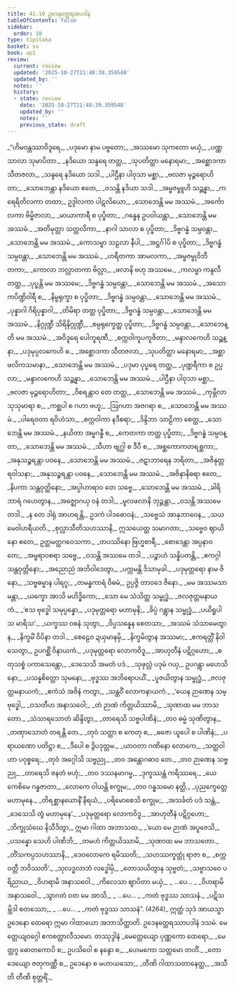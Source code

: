 ```yaml
---
title: 41.10 ဥဒေနတ္ထေရအပဒါန
tableOfContents: false
sidebar:
  order: 10
type: tipitaka
basket: su
book: ap1
review:
  current: review
  updated: '2025-10-27T21:48:39.359548'
  updated_by: ''
  notes: ''
  history:
  - state: review
    date: '2025-10-27T21:48:39.359548'
    updated_by: ''
    notes: ''
    previous_state: draft
---
```



<ReviewStatus review={frontmatter.review} showDetails={true} />

<HypothesisAnnotation frontmatter={frontmatter} />

<DynamicBreadcrumb />

<Division number="330" book="ap1" e="ch" v="20" p="424">

<Paragraph number="5194" type="verses" book="ap1">
_“ဟိမဝန္တဿာဝိဒူရေ,_  
_ပဒုမော နာမ ပဗ္ဗတော;_  
_အဿမော သုကတော မယှံ,_  
_ပဏ္ဏသာလာ သုမာပိတာ._  

</Paragraph>

</Division>
<Division number="331" book="ap1" e="ch" v="20" p="424">

<Paragraph number="5195" type="verses" book="ap1">
_နဒိယော သန္ဒရေ တတ္ထ,_  
_သုပတိတ္ထာ မနောရမာ;_  
_အစ္ဆောဒကာ သီတဇလာ,_  
_သန္ဒရေ နဒိယော သဒါ._  

</Paragraph>

</Division>
<Division number="332" book="ap1" e="ch" v="20" p="424">

<Paragraph number="5196" type="verses" book="ap1">
_ပါဌီနာ ပါဝုသာ မစ္ဆာ,_  
_ဗလဇာ မုဉ္ဇရောဟိတာ;_  
_သောဘေန္တာ နဒိယော ဧတေ,_  
_ဝသန္တိ နဒိယာ သဒါ._  

</Paragraph>

</Division>
<Division number="333" book="ap1" e="ch" v="20" p="424">

<Paragraph number="5197" type="verses" book="ap1">
_အမ္ဗဇမ္ဗူဟိ သဉ္ဆန္နာ,_  
_ကရေရိတိလကာ တထာ;_  
ဥဒ္ဒါလကာ ပါဋလိယော,_  
_သောဘေန္တိ မမ အဿမံ._  

</Paragraph>

</Division>
<Division number="334" book="ap1" e="ch" v="20" p="424">

<Paragraph number="5198" type="verses" book="ap1">
_အင်္ကောလကာ ဗိမ္ဗိဇာလာ,_  
_မာယာကာရီ စ ပုပ္ဖိတာ;_  
_ဂန္ဓေန ဥပဝါယန္တာ,_  
_သောဘေန္တိ မမ အဿမံ._  

</Paragraph>

</Division>
<Division number="335" book="ap1" e="ch" v="20" p="424">

<Paragraph number="5199" type="verses" book="ap1">
_အတိမုတ္တာ သတ္တလိကာ,_  
_နာဂါ သာလာ စ ပုပ္ဖိတာ;_  
_ဒိဗ္ဗဂန္ဓံ သမ္ပဝန္တာ,_  
_သောဘေန္တိ မမ အဿမံ._  

</Paragraph>

</Division>
<Division number="336" book="ap1" e="ch" v="20" p="424">

<Paragraph number="5200" type="verses" book="ap1">
_ကောသမ္ဗာ သဠလာ နီပါ,_  
_အဋ္ဌင်္ဂါပိ စ ပုပ္ဖိတာ;_  
_ဒိဗ္ဗဂန္ဓံ သမ္ပဝန္တာ,_  
_သောဘေန္တိ မမ အဿမံ._  

</Paragraph>

</Division>
<Division number="337" book="ap1" e="ch" v="20" p="424">

<Paragraph number="5201" type="verses" book="ap1">
_ဟရီတကာ အာမလကာ,_  
_အမ္ဗဇမ္ဗုဝိဘီတကာ;_  
_ကောလာ ဘလ္လာတကာ ဗိလ္လာ,_  
_ဖလာနိ ဗဟု အဿမေ._  

</Paragraph>

</Division>
<Division number="338" book="ap1" e="ch" v="20" p="425">

<Paragraph number="5202" type="verses" book="ap1">
_ကလမ္ဗာ ကန္ဒလီ တတ္ထ,_  
_ပုပ္ဖန္တိ မမ အဿမေ;_  
_ဒိဗ္ဗဂန္ဓံ သမ္ပဝန္တာ,_  
_သောဘေန္တိ မမ အဿမံ._  

</Paragraph>

</Division>
<Division number="339" book="ap1" e="ch" v="20" p="425">

<Paragraph number="5203" type="verses" book="ap1">
_အသောကပိဏ္ဍိဝါရီ စ,_  
_နိမ္ဗရုက္ခာ စ ပုပ္ဖိတာ;_  
_ဒိဗ္ဗဂန္ဓံ သမ္ပဝန္တာ,_  
_သောဘေန္တိ မမ အဿမံ._  

</Paragraph>

</Division>
<Division number="340" book="ap1" e="ch" v="20" p="425">

<Paragraph number="5204" type="verses" book="ap1">
_ပုန္နာဂါ ဂိရိပုန္နာဂါ,_  
_တိမိရာ တတ္ထ ပုပ္ဖိတာ;_  
_ဒိဗ္ဗဂန္ဓံ သမ္ပဝန္တာ,_  
_သောဘေန္တိ မမ အဿမံ._  

</Paragraph>

</Division>
<Division number="341" book="ap1" e="ch" v="20" p="425">

<Paragraph number="5205" type="verses" book="ap1">
_နိဂ္ဂုဏ္ဍီ သိရိနိဂ္ဂုဏ္ဍီ,_  
_စမ္ပရုက္ခေတ္ထ ပုပ္ဖိတာ;_  
_ဒိဗ္ဗဂန္ဓံ သမ္ပဝန္တာ,_  
_သောဘေန္တိ မမ အဿမံ._  

</Paragraph>

</Division>
<Division number="342" book="ap1" e="ch" v="20" p="425">

<Paragraph number="5206" type="verses" book="ap1">
_အဝိဒူရေ ပေါက္ခရဏီ,_  
_စက္ကဝါကူပကူဇိတာ;_  
_မန္ဒာလကေဟိ သဉ္ဆန္နာ,_  
_ပဒုမုပ္ပလကေဟိ စ._  

</Paragraph>

</Division>
<Division number="343" book="ap1" e="ch" v="20" p="425">

<Paragraph number="5207" type="verses" book="ap1">
_အစ္ဆောဒကာ သီတဇလာ,_  
_သုပတိတ္ထာ မနောရမာ;_  
_အစ္ဆာ ဖလိကသမာနာ,_  
_သောဘေန္တိ မမ အဿမံ._  

</Paragraph>

</Division>
<Division number="344" book="ap1" e="ch" v="20" p="425">

<Paragraph number="5208" type="verses" book="ap1">
_ပဒုမာ ပုပ္ဖရေ တတ္ထ,_  
_ပုဏ္ဍရီကာ စ ဥပ္ပလာ;_  
_မန္ဒာလကေဟိ သဉ္ဆန္နာ,_  
_သောဘေန္တိ မမ အဿမံ._  

</Paragraph>

</Division>
<Division number="345" book="ap1" e="ch" v="20" p="425">

<Paragraph number="5209" type="verses" book="ap1">
_ပါဌီနာ ပါဝုသာ မစ္ဆာ,_  
_ဗလဇာ မုဉ္ဇရောဟိတာ;_  
_ဝိစရန္တာဝ တေ တတ္ထ,_  
_သောဘေန္တိ မမ အဿမံ._  

</Paragraph>

</Division>
<Division number="346" book="ap1" e="ch" v="20" p="425">

<Paragraph number="5210" type="verses" book="ap1">
_ကုမ္ဘီလာ သုသုမာရာ စ,_  
_ကစ္ဆပါ စ ဂဟာ ဗဟူ;_  
_ဩဂဟာ အဇဂရာ စ,_  
_သောဘေန္တိ မမ အဿမံ._  

</Paragraph>

</Division>
<Division number="347" book="ap1" e="ch" v="20" p="425">

<Paragraph number="5211" type="verses" book="ap1">
_ပါရေဝတာ ရဝိဟံသာ,_  
_စက္ကဝါကာ နဒီစရာ;_  
_ဒိန္ဒိဘာ သာဠိကာ စေတ္ထ,_  
_သောဘေန္တိ မမ အဿမံ._  

</Paragraph>

</Division>
<Division number="348" book="ap1" e="ch" v="20" p="425">

<Paragraph number="5212" type="verses" book="ap1">
_နယိတာ အမ္ဗဂန္ဓီ စ,_  
_ကေတကာ တတ္ထ ပုပ္ဖိတာ;_  
_ဒိဗ္ဗဂန္ဓံ သမ္ပဝန္တာ,_  
_သောဘေန္တိ မမ အဿမံ._  

</Paragraph>

</Division>
<Division number="349" book="ap1" e="ch" v="20" p="425">

<Paragraph number="5213" type="verses" book="ap1">
_သီဟာ ဗျဂ္ဃါ စ ဒီပီ စ,_  
_အစ္ဆကောကတရစ္ဆကာ;_  
_အနုသဉ္စရန္တာ ပဝနေ,_  
_သောဘေန္တိ မမ အဿမံ._  

</Paragraph>

</Division>
<Division number="350" book="ap1" e="ch" v="20" p="425">

<Paragraph number="5214" type="verses" book="ap1">
_ဇဋာဘာရေန ဘရိတာ,_  
_အဇိနုတ္တရဝါသနာ;_  
_အနုသဉ္စရန္တာ ပဝနေ,_  
_သောဘေန္တိ မမ အဿမံ._  

</Paragraph>

</Division>
<Division number="351" book="ap1" e="ch" v="20" p="426">

<Paragraph number="5215" type="verses" book="ap1">
_အဇိနာနိဓရာ ဧတေ,_  
_နိပကာ သန္တဝုတ္တိနော;_  
_အပ္ပါဟာရာဝ တေ သဗ္ဗေ,_  
_သောဘေန္တိ မမ အဿမံ._  

</Paragraph>

</Division>
<Division number="352" book="ap1" e="ch" v="20" p="426">

<Paragraph number="5216" type="verses" book="ap1">
_ခါရိဘာရံ ဂဟေတွာန,_  
_အဇ္ဈောဂယှ ဝနံ တဒါ;_  
_မူလဖလာနိ ဘုဉ္ဇန္တာ,_  
_ဝသန္တိ အဿမေ တဒါ._  

</Paragraph>

</Division>
<Division number="353" book="ap1" e="ch" v="20" p="426">

<Paragraph number="5217" type="verses" book="ap1">
_န တေ ဒါရုံ အာဟရန္တိ,_  
ဥဒကံ ပါဒဓောဝနံ;_  
_သဗ္ဗေသံ အာနုဘာဝေန,_  
_သယမေဝါဟရီယတိ._  

</Paragraph>

</Division>
<Division number="354" book="ap1" e="ch" v="20" p="426">

<Paragraph number="5218" book="ap1">
_စုလ္လာသီတိသဟဿာနိ,_  
ဣသယေတ္ထ သမာဂတာ;_  
_သဗ္ဗေဝ ဈာယိနော ဧတေ,_  
ဥတ္တမတ္ထဂဝေသကာ._  

</Paragraph>

</Division>
<Division number="355" book="ap1" e="ch" v="20" p="426">

<Paragraph number="5219" type="verses" book="ap1">
_တပဿိနော ဗြဟ္မစာရီ,_  
_စောဒေန္တာ အပ္ပနာဝ တေ;_  
_အမ္ဗရာဝစရာ သဗ္ဗေ,_  
_ဝသန္တိ အဿမေ တဒါ._  

</Paragraph>

</Division>
<Division number="356" book="ap1" e="ch" v="20" p="426">

<Paragraph number="5220" type="verses" book="ap1">
_ပဉ္စာဟံ သန္နိပတန္တိ,_  
_ဧကဂ္ဂါ သန္တဝုတ္တိနော;_  
_အညောညံ အဘိဝါဒေတွာ,_  
_ပက္ကမန္တိ ဒိသာမုခါ._  

</Paragraph>

</Division>
<Division number="357" book="ap1" e="ch" v="20" p="426">

<Paragraph number="5221" type="verses" book="ap1">
_ပဒုမုတ္တရော နာမ ဇိနော,_  
_သဗ္ဗဓမ္မာန ပါရဂူ;_  
_တမန္ဓကာရံ ဝိဓမံ,_  
ဥပ္ပဇ္ဇိ တာဝဒေ ဇိနော._  

</Paragraph>

</Division>
<Division number="358" book="ap1" e="ch" v="20" p="426">

<Paragraph number="5222" type="verses" book="ap1">
_မမ အဿမသာမန္တာ,_  
_ယက္ခော အာသိ မဟိဒ္ဓိကော;_  
_သော မေ သံသိတ္ထ သမ္ဗုဒ္ဓံ,_  
_ဇလဇုတ္တမနာယကံ._  

</Paragraph>

</Division>
<Division number="359" book="ap1" e="ch" v="20" p="426">

<Paragraph number="5223" type="verses" book="ap1">
_‘ဧသ ဗုဒ္ဓေါ သမုပ္ပန္နော,_  
_ပဒုမုတ္တရော မဟာမုနိ;_  
_ခိပ္ပံ ဂန္တွာန သမ္ဗုဒ္ဓံ,_  
_ပယိရူပါသ မာရိသ’._  

</Paragraph>

</Division>
<Division number="360" book="ap1" e="ch" v="20" p="426">

<Paragraph number="5224" type="verses" book="ap1">
_ယက္ခဿ ဝစနံ သုတွာ,_  
_ဝိပ္ပသန္နေန စေတသာ;_  
_အဿမံ သံသာမေတွာန,_  
_နိက္ခမိံ ဝိပိနာ တဒါ._  

</Paragraph>

</Division>
<Division number="361" book="ap1" e="ch" v="20" p="426">

<Paragraph number="5225" type="verses" book="ap1">
_စေဠေဝ ဍယှမာနမှိ,_  
_နိက္ခမိတွာန အဿမာ;_  
_ဧကရတ္တိံ နိဝါသေတွာ,_  
ဥပဂစ္ဆိံ ဝိနာယကံ._  

</Paragraph>

</Division>
<Division number="362" book="ap1" e="ch" v="20" p="426">

<Paragraph number="5226" type="verses" book="ap1">
_ပဒုမုတ္တရော လောကဝိဒူ,_  
_အာဟုတီနံ ပဋိဂ္ဂဟော;_  
_စတုသစ္စံ ပကာသေန္တော,_  
_ဒေသေသိ အမတံ ပဒံ._  

</Paragraph>

</Division>
<Division number="363" book="ap1" e="ch" v="20" p="426">

<Paragraph number="5227" type="verses" book="ap1">
_သုဖုလ္လံ ပဒုမံ ဂယှ,_  
ဥပဂန္တွာ မဟေသိနော;_  
_ပသန္နစိတ္တော သုမနော,_  
_ဗုဒ္ဓဿ အဘိရောပယိံ._  

</Paragraph>

</Division>
<Division number="364" book="ap1" e="ch" v="20" p="427">

<Paragraph number="5228" type="verses" book="ap1">
_ပူဇယိတွာန သမ္ဗုဒ္ဓံ,_  
_ဇလဇုတ္တမနာယကံ;_  
_ဧကံသံ အဇိနံ ကတွာ,_  
_သန္ထဝိံ လောကနာယကံ._  

</Paragraph>

</Division>
<Division number="365" book="ap1" e="ch" v="20" p="427">

<Paragraph number="5229" type="verses" book="ap1">
_‘ယေန ဉာဏေန သမ္ဗုဒ္ဓေါ,_  
_ဝသတီဟ အနာသဝေါ;_  
_တံ ဉာဏံ ကိတ္တယိဿာမိ,_  
_သုဏာထ မမ ဘာသတော._  

</Paragraph>

</Division>
<Division number="366" book="ap1" e="ch" v="20" p="427">

<Paragraph number="5230" type="verses" book="ap1">
_သံသာရသောတံ ဆိန္ဒိတွာ,_  
_တာရေသိ သဗ္ဗပါဏိနံ;_  
_တဝ ဓမ္မံ သုဏိတွာန,_  
_တဏှာသောတံ တရန္တိ တေ._  

</Paragraph>

</Division>
<Division number="367" book="ap1" e="ch" v="20" p="427">

<Paragraph number="5231" type="verses" book="ap1">
_တုဝံ သတ္ထာ စ ကေတု စ,_  
_ဓဇော ယူပေါ စ ပါဏိနံ;_  
_ပရာယဏော ပတိဋ္ဌာ စ,_  
_ဒီပေါ စ ဒွိပဒုတ္တမ._  

</Paragraph>

</Division>
<Division number="368" book="ap1" e="ch" v="20" p="427">

<Paragraph number="5232" type="verses" book="ap1">
_ယာဝတာ ဂဏိနော လောကေ,_  
_သတ္ထဝါဟာ ပဝုစ္စရေ;_  
_တုဝံ အဂ္ဂေါသိ သဗ္ဗညု,_  
_တဝ အန္တောဂဓာဝ တေ._  

</Paragraph>

</Division>
<Division number="369" book="ap1" e="ch" v="20" p="427">

<Paragraph number="5233" type="verses" book="ap1">
_တဝ ဉာဏေန သဗ္ဗညု,_  
_တာရေသိ ဇနတံ ဗဟုံ;_  
_တဝ ဒဿနမာဂမ္မ,_  
_ဒုက္ခဿန္တံ ကရိဿရေ._  

</Paragraph>

</Division>
<Division number="370" book="ap1" e="ch" v="20" p="427">

<Paragraph number="5234" type="verses" book="ap1">
_ယေ ကေစိမေ ဂန္ဓဇာတာ,_  
_လောကေ ဝါယန္တိ စက္ခုမ;_  
_တဝ ဂန္ဓသမော နတ္ထိ,_  
_ပုညက္ခေတ္တေ မဟာမုနေ._  

</Paragraph>

</Division>
<Division number="371" book="ap1" e="ch" v="20" p="427">

<Paragraph number="5235" type="verses" book="ap1">
_တိရစ္ဆာနယောနိံ နိရယံ,_  
_ပရိမောစေသိ စက္ခုမ;_  
_အသင်္ခတံ ပဒံ သန္တံ,_  
_ဒေသေသိ တွံ မဟာမုနေ’._  

</Paragraph>

</Division>
<Division number="372" book="ap1" e="ch" v="20" p="427">

<Paragraph number="5236" type="verses" book="ap1">
_ပဒုမုတ္တရော လောကဝိဒူ,_  
_အာဟုတီနံ ပဋိဂ္ဂဟော;_  
_ဘိက္ခုသံဃေ နိသီဒိတွာ,_  
ဣမာ ဂါထာ အဘာသထ._  

</Paragraph>

</Division>
<Division number="373" book="ap1" e="ch" v="20" p="427">

<Paragraph number="5237" type="verses" book="ap1">
_‘ယော မေ ဉာဏံ အပူဇေသိ,_  
_ပသန္နော သေဟိ ပါဏိဘိ;_  
_တမဟံ ကိတ္တယိဿာမိ,_  
_သုဏာထ မမ ဘာသတော._  

</Paragraph>

</Division>
<Division number="374" book="ap1" e="ch" v="20" p="427">

<Paragraph number="5238" type="verses" book="ap1">
_တိံသကပ္ပသဟဿာနိ,_  
_ဒေဝလောကေ ရမိဿတိ;_  
_သဟဿက္ခတ္တုံ ရာဇာ စ,_  
_စက္ကဝတ္တီ ဘဝိဿတိ’._  

</Paragraph>

</Division>
<Division number="375" book="ap1" e="ch" v="20" p="427">

<Paragraph number="5239" type="verses" book="ap1">
_သုလဒ္ဓလာဘံ လဒ္ဓေါမှိ,_  
_တောသယိတွာန သုဗ္ဗတံ;_  
_သဗ္ဗာသဝေ ပရိညာယ,_  
_ဝိဟရာမိ အနာသဝေါ._  

</Paragraph>

</Division>
<Division number="376" book="ap1" e="ch" v="20" p="427">

<Paragraph number="5240" type="verses" book="ap1">
_ကိလေသာ ဈာပိတာ မယှံ,_  
_ …ပေ… _  
_ဝိဟရာမိ အနာသဝေါ._  

</Paragraph>

</Division>
<Division number="377" book="ap1" e="ch" v="20" p="427">

<Paragraph number="5241" type="verses" book="ap1">
_သွာဂတံ ဝတ မေ အာသိ,_  
_ …ပေ… _  
_ကတံ ဗုဒ္ဓဿ သာသနံ._  

</Paragraph>

</Division>
<Division number="378" book="ap1" e="ch" v="20" p="428">

<Paragraph number="5242" type="verses" book="ap1">
_ပဋိသမ္ဘိဒါ စတဿော,_  
_ …ပေ… _  
_ကတံ ဗုဒ္ဓဿ သာသနံ”. (4264)_  

</Paragraph>

<Paragraph number="5243" book="ap1">
ဣတ္ထံ သုဒံ အာယသ္မာ ဥဒေနော ထေရော ဣမာ ဂါထာယော အဘာသိတ္ထာတိ.

</Paragraph>
</Division>

<Paragraph number="5244" type="center" book="ap1">
ဥဒေနတ္ထေရဿာပဒါနံ ဒသမံ.



</Paragraph>

<Paragraph number="5245" type="center" book="ap1">
မေတ္တေယျဝဂ္ဂေါ ဧကစတ္တာလီသမော.



</Paragraph>

<Paragraph number="5246" type="center" book="ap1">
တဿုဒ္ဒါနံ


</Paragraph>

<Paragraph number="5247" type="verses" book="ap1">
_မေတ္တေယျော ပုဏ္ဏကော ထေရော,_  
_မေတ္တဂူ ဓောတကောပိ စ;_  
ဥပသိဝေါ စ နန္ဒော စ,_  
_ဟေမကော သတ္တမော တဟိံ._  

</Paragraph>

<Paragraph number="5248" type="verses" book="ap1">
_တောဒေယျော ဇတုကဏ္ဏီ စ,_  
ဥဒေနော စ မဟာယသော;_  
_တီဏိ ဂါထာသတာနေတ္ထ,_  
_အသီတိ တီဏိ စုတ္တရိံ._
</Paragraph>